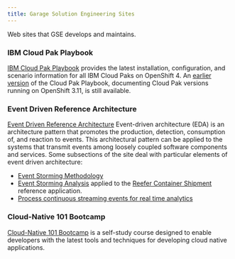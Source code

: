 ```yaml
---
title: Garage Solution Engineering Sites
---
```


<PageDescription>

Web sites that GSE develops and maintains.

</PageDescription>

### **IBM Cloud Pak Playbook**

[IBM Cloud Pak Playbook](https://ocp42.cloudpak8s.io) provides
the latest installation, configuration, and scenario information
for all IBM Cloud Paks on OpenShift 4. An 
[earlier version](https://ocp311.cloudpak8s.io) of the 
Cloud Pak Playbook, documenting
Cloud Pak versions running on OpenShift 3.11, is still
available.

### **Event Driven Reference Architecture**

[Event Driven Reference Architecture](https://ibm-cloud-architecture.github.io/refarch-eda/)
Event-driven architecture (EDA) is an architecture pattern 
that promotes the production, detection, consumption of, and 
reaction to events. This architectural pattern can be applied 
to the systems that transmit events among loosely coupled 
software components and services.
Some subsections of the site deal with particular elements of 
event driven architecture:
- [Event Storming Methodology](https://ibm-cloud-architecture.github.io/refarch-eda/methodology/readme/)
- [Event Storming Analysis](https://ibm-cloud-architecture.github.io/refarch-kc/analysis/readme/)
applied to the 
[Reefer Container Shipment](https://ibm-cloud-architecture.github.io/refarch-kc/)
reference application.
- [Process continuous streaming events for real time analytics](https://ibm-cloud-architecture.github.io/refarch-eda/rt-analytics/)

### **Cloud-Native 101 Bootcamp**

[Cloud-Native 101 Bootcamp](https://cloudnative101.dev) 
is a self-study course 
designed to enable developers with the latest 
tools and techniques for developing cloud native applications.

